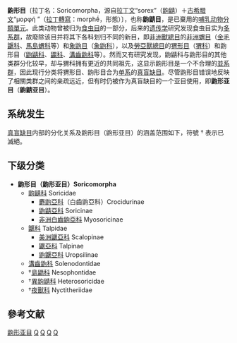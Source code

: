 {{Automatic taxobox
| name = 鼩形目/鼩形亚目
| fossil_range = {{fossilrange|Early Paleocene|Recent|[[古新世|古新世]]早期 → [[全新世|现代]]}}
| image = southern short-tailed shrew.jpg
| image_alt = 250px
| image_caption = [[南方短尾鼩|南方短尾鼩]]（''Blarina carolinensis''）
| taxon = Soricomorpha
| authority = [[William_King_Gregory|Gregory]], 1910{{r|MSW}}
| subdivision_ranks = 科
| subdivision = 
* †[[異鼩鼱科|異鼩鼱科]] Heterosoricidae
* †[[夜獸科|夜獸科]] Nyctitheriidae
* †[[岛鼯科|岛鼯科]] Nesophontidae
* [[溝齒鼩科|溝齒鼩科]] Solenodontidae
* [[鼹科|鼹科]] Talpidae
* [[鼩鼱科|鼩鼱科]] Soricidae
}}

'''鼩形目'''〔拉丁名：Soricomorpha，源自[[拉丁文|拉丁文]]“sorex”（[[鼩鼱|鼩鼱]]）＋[[古希腊文|古希腊文]]“μορφή ”（[[拉丁轉寫|拉丁轉寫]]：morphḗ，形態）〕，也称'''鼩鼱目'''，是已棄用的[[哺乳动物|哺乳动物]][[分類單元|分類單元]]。此类动物曾被归为[[食虫目|食虫目]]的一部分，后来的[[遗传学|遗传学]]研究发现食虫目实为[[多系群|多系群]]，故廢除该目并将其下各科划归不同的新目，即[[非洲獸總目|非洲獸總目]]的[[非洲蝟目|非洲蝟目]]（[[金毛鼴科|金毛鼴科]]、[[馬島蝟科|馬島蝟科]]等）和[[象鼩目|象鼩目]]（[[象鼩科|象鼩科]]），以及[[勞亞獸總目|勞亞獸總目]]的[[猬形目|猬形目]]（[[猬科|猬科]]）和鼩形目（[[鼩鼱科|鼩鼱科]]、[[鼹科|鼹科]]、[[溝齒鼩科|溝齒鼩科]]等）{{r|MSW}}。然而又有研究发现，鼩鼱科与鼩形目的其他类群分化较早，却与猬科拥有更近的共同祖先{{r|Roca}}，这显示鼩形目是一个不合理的[[並系群|並系群]]，因此现行分类将猬形目、鼩形目合为[[单系群|单系]]的[[真盲缺目|真盲缺目]]{{r|Beck}}。尽管鼩形目错误地反映了相關类群之间的亲疏远近，但有时仍被作为真盲缺目的一个亚目使用，即'''鼩形亚目'''（'''鼩鼱亚目'''）{{r|FW}}。

==系统发生==
[[真盲缺目|真盲缺目]]内部的分化关系{{r|Roca|Brace}}及鼩形目（鼩形亚目）的涵盖范围如下，符號 † 表示已滅絕。

{{Barlabel|size=5|at1=2.5|label1='''鼩形亚目 Soricomorpha'''|bar1=brown|cladogram=
{{clade|style=line-height:120%
|label1=[[真盲缺目|真盲缺目]]|sublabel1= Eulipotyphla 
  |{{clade
    |1={{clade
      |1= †[[岛鼯科|岛鼯科]] Nesophontidae [[File:Puerto_Rican_shrew.jpg|60px]]|barbegin1=brown
      |2= [[溝齒鼩科|溝齒鼩科]] Solenodontidae [[File:Solenodon_paradoxus_(Plate_2)_(white_background).jpg|90px]]|bar2=brown
       }}
    |2={{clade
      |1= [[鼹科|鼹科]] Talpidae [[File:Mole_white_background.jpg|60px]]|bar1=brown
      |2={{clade
        |1= [[鼩鼱科|鼩鼱科]] Soricidae [[File:Crocidura_indica_-_1700-1880_-_Print_-_Iconographia_Zoologica_-_Special_Collections_University_of_Amsterdam_-(white_background).jpg|60px]]|barend1=brown
        |2= [[猬科|猬科]] Erinaceidae [[File:Erinaceus_europaeus_-_1700-1880_-_Print_-_Iconographia_Zoologica_-_Special_Collections_University_of_Amsterdam_-(white_background).jpg|60px]]}}
}} }} }} }}

==下级分类==
* '''鼩形目（鼩形亚目）Soricomorpha'''
** [[鼩鼱科|鼩鼱科]] Soricidae
*** [[麝鼩亞科|麝鼩亞科]]（白齒鼩亞科）Crocidurinae
*** [[鼩鼱亞科|鼩鼱亞科]] Soricinae
*** [[非洲白齒鼩亞科|非洲白齒鼩亞科]] Myosoricinae
** [[鼴科|鼴科]] Talpidae
*** [[美洲鼴亞科|美洲鼴亞科]] Scalopinae
*** [[鼴亞科|鼴亞科]] Talpinae
*** [[鼩鼴亞科|鼩鼴亞科]] Uropsilinae
** [[溝齒鼩科|溝齒鼩科]] Solenodontidae
** †[[島鼯科|島鼯科]] Nesophontidae
** †[[異鼩鼱科|異鼩鼱科]] Heterosoricidae
** †[[夜獸科|夜獸科]] Nyctitheriidae

==參考文献==
{{Commons category|Soricomorpha}}
{{Wikispecies|Soricomorpha}}
{{Portal|動物|生物学}}
{{Reflist|refs=
<ref name="MSW">{{MSW3 Hutterer |id=13700001 |pages=220–311 |heading=Order Soricomorpha}}</ref>

<ref name="Roca">{{cite journal |author=Roca, A.L.; Bar-Gal, G.K.; Eizirik, E.; Helgen, K.M.; Maria, R.; Springer, M.S.; O'Brien, S.J. & Murphy, W.J. |title=Mesozoic origin for West Indian insectivores |journal=''[[Nature|Nature]]'' |year=2004 |volume=429 |issue=6992 |pages=649–651 |url=https://repository.si.edu/bitstream/handle/10088/8328/vz_Roca_et_al_2004_Nature_solenodon_molecular_genetics.pdf |bibcode=2004Natur.429..649R |pmid=15190349 |doi=10.1038/nature02597}}</ref>

<ref name="Beck">{{cite journal |author=Beck, Robin M.D.; Bininda-Emonds, Olaf R.P.; Cardillo, Marcel; Robert Liu, Fu-Guo & Purvis, Andy |title=A higher level MRP supertree of placental mammals |journal=''{{le|BMC演化生物學|BMC Evolutionary Biology|BMC Evolutionary Biology}}'' |year=2006 |volume=6 |pmid=17101039 |pmc=1654192 |doi=10.1186/1471-2148-6-93 |doi-access=free}}</ref>

<ref name="FW">{{Fossilworks |id=40391 |taxon=Soricomorpha |access-date=2021-07-24}}</ref>

<ref name="Brace">{{cite journal |author=Brace, S.; Thomas, J.A.; Dalén, L.; Burger, J.; MacPhee, R.D.E.; Barnes, I. & Turvey, S.T. |title=Evolutionary History of the Nesophontidae, the Last Unplaced Recent Mammal Family |journal=''{{le|分子生物學與演化|Molecular Biology and Evolution|Molecular Biology and Evolution}}'' |year=2016 |volume=33 |issue=12 |pages=3095–3103 |pmid=27624716 |doi=10.1093/molbev/msw186 |doi-access=free}}</ref>
}}

{{Mammals}}
{{Taxonbar|from=Q834919}}

[[Category:鼩形亚目|]]
[[Category:真盲缺目|Q]]
[[Category:1910年描述的分类群|Q]]
[[Category:棄用分類單元|Q]]
[[Category:並系群|Q]]